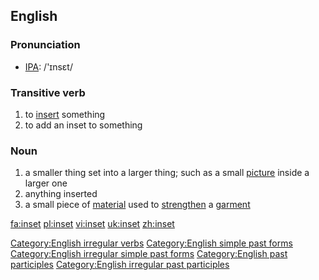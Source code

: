 ==English==
=== Pronunciation ===
*[[w:IPA|IPA]]: /'ɪnsεt/

===Transitive verb===
{{en-verb|insets|insetting|inset}}[[Category:English irregular verbs]][[Category:English simple past forms]][[Category:English irregular simple past forms]][[Category:English past participles]][[Category:English irregular past participles]]
# to [[insert]] something
# to add an inset to something
===Noun===
{{en-noun}}
# a smaller thing set into a larger thing; such as a small [[picture]] inside a larger one
# anything inserted
# a small piece of [[material]] used to [[strengthen]] a [[garment]]

[[fa:inset]]
[[pl:inset]]
[[vi:inset]]
[[uk:inset]]
[[zh:inset]]